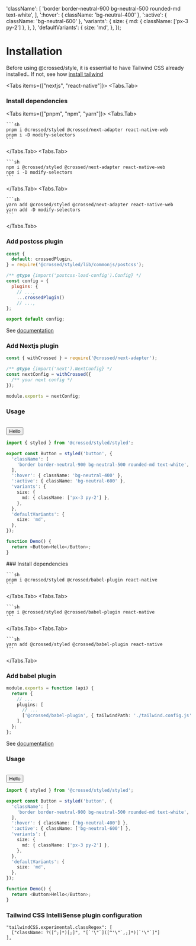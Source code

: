 
  'className': [
    'border border-neutral-900 bg-neutral-500 rounded-md text-white',
  ],
  ':hover': { className: 'bg-neutral-400' },
  ':active': { className: 'bg-neutral-600' },
  'variants': {
    size: {
      md: { className: ['px-3 py-2'] },
    },
  },
  'defaultVariants': {
    size: 'md',
  },
});

# Installation

Before using @crossed/style, it is essential to have Tailwind CSS already installed.. If not, see how [install tailwind](https://tailwindcss.com/docs/installation)

<Tabs items={["nextjs", "react-native"]}>
<Tabs.Tab>
<Steps>
### Install dependencies
<Tabs items={["pnpm", "npm", "yarn"]}>
  <Tabs.Tab>

    ```sh
    pnpm i @crossed/styled @crossed/next-adapter react-native-web
    pnpm i -D modify-selectors
    ```

  </Tabs.Tab>
  <Tabs.Tab>

    ```sh
    npm i @crossed/styled @crossed/next-adapter react-native-web
    npm i -D modify-selectors
    ```

  </Tabs.Tab>
  <Tabs.Tab>
  
    ```sh
    yarn add @crossed/styled @crossed/next-adapter react-native-web
    yarn add -D modify-selectors
    ```
  
  </Tabs.Tab>
</Tabs>

### Add postcss plugin

```javascript filename="postcss.config.js"
const {
  default: crossedPlugin,
} = require('@crossed/styled/lib/commonjs/postcss');

/** @type {import('postcss-load-config').Config} */
const config = {
  plugins: {
    // ...,
    ...crossedPlugin()
    // ...,
};

export default config;
```

See [documentation](/styled/postcss)

### Add Nextjs plugin

```javascript filename="next.config.js"
const { withCrossed } = require('@crossed/next-adapter');

/** @type {import('next').NextConfig} */
const nextConfig = withCrossed({
  /** your next config */
});

module.exports = nextConfig;
```

### Usage

<br />
<Box className="items-center justify-center">
  <Button>Hello</Button>
</Box>

```typescript
import { styled } from '@crossed/styled/styled';

export const Button = styled('button', {
  'className': [
    'border border-neutral-900 bg-neutral-500 rounded-md text-white',
  ],
  ':hover': { className: 'bg-neutral-400' },
  ':active': { className: 'bg-neutral-600' },
  'variants': {
    size: {
      md: { className: ['px-3 py-2'] },
    },
  },
  'defaultVariants': {
    size: 'md',
  },
});

function Demo() {
  return <Button>Hello</Button>;
}
```

</Steps>
</Tabs.Tab>
<Tabs.Tab>
<Steps>
### Install dependencies
<Tabs items={["pnpm", "npm", "yarn"]}>
  <Tabs.Tab>

    ```sh
    pnpm i @crossed/styled @crossed/babel-plugin react-native
    ```

  </Tabs.Tab>
  <Tabs.Tab>

    ```sh
    npm i @crossed/styled @crossed/babel-plugin react-native
    ```

  </Tabs.Tab>
  <Tabs.Tab>
  
    ```sh
    yarn add @crossed/styled @crossed/babel-plugin react-native
    ```
  
  </Tabs.Tab>
</Tabs>

### Add babel plugin

```typescript
module.exports = function (api) {
  return {
    // ...
    plugins: [
      // ...
      ['@crossed/babel-plugin', { tailwindPath: './tailwind.config.js' }],
    ],
  };
};
```

See [documentation](/styled/babel)

### Usage

<br />
<Box className="items-center justify-center">
  <Button>Hello</Button>
</Box>

```typescript
import { styled } from '@crossed/styled/styled';

export const Button = styled('button', {
  'className': [
    'border border-neutral-900 bg-neutral-500 rounded-md text-white',
  ],
  ':hover': { className: ['bg-neutral-400'] },
  ':active': { className: ['bg-neutral-600'] },
  'variants': {
    size: {
      md: { className: ['px-3 py-2'] },
    },
  },
  'defaultVariants': {
    size: 'md',
  },
});

function Demo() {
  return <Button>Hello</Button>;
}
```

</Steps>
</Tabs.Tab>
</Tabs>

### Tailwind CSS IntelliSense plugin configuration

```
"tailwindCSS.experimental.classRegex": [
  ["className: ?([^;]*)[;]", "[`'\"`]([^'\"`,;]*)[`'\"`]"]
],
```
